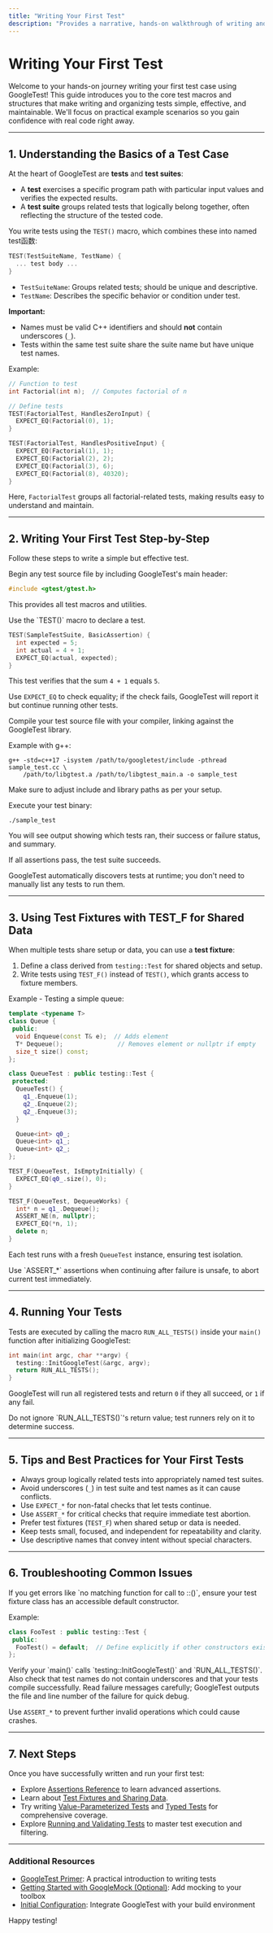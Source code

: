 ```yaml
---
title: "Writing Your First Test"
description: "Provides a narrative, hands-on walkthrough of writing and organizing your first test case. Introduces the GoogleTest test macros and structure, focusing on practical example scenarios."
---
```


# Writing Your First Test

Welcome to your hands-on journey writing your first test case using GoogleTest! This guide introduces you to the core test macros and structures that make writing and organizing tests simple, effective, and maintainable. We'll focus on practical example scenarios so you gain confidence with real code right away.

---

## 1. Understanding the Basics of a Test Case

At the heart of GoogleTest are **tests** and **test suites**:

- A **test** exercises a specific program path with particular input values and verifies the expected results.
- A **test suite** groups related tests that logically belong together, often reflecting the structure of the tested code.

You write tests using the `TEST()` macro, which combines these into named test函数:

```cpp
TEST(TestSuiteName, TestName) {
  ... test body ...
}
```

- `TestSuiteName`: Groups related tests; should be unique and descriptive.
- `TestName`: Describes the specific behavior or condition under test.

**Important:**
- Names must be valid C++ identifiers and should **not** contain underscores (`_`).
- Tests within the same test suite share the suite name but have unique test names.

Example:

```cpp
// Function to test
int Factorial(int n);  // Computes factorial of n

// Define tests
TEST(FactorialTest, HandlesZeroInput) {
  EXPECT_EQ(Factorial(0), 1);
}

TEST(FactorialTest, HandlesPositiveInput) {
  EXPECT_EQ(Factorial(1), 1);
  EXPECT_EQ(Factorial(2), 2);
  EXPECT_EQ(Factorial(3), 6);
  EXPECT_EQ(Factorial(8), 40320);
}
```

Here, `FactorialTest` groups all factorial-related tests, making results easy to understand and maintain.

---

## 2. Writing Your First Test Step-by-Step

Follow these steps to write a simple but effective test.

<Steps>
<Step title="Step 1: Include the GoogleTest Header">
Begin any test source file by including GoogleTest's main header:

```cpp
#include <gtest/gtest.h>
```

This provides all test macros and utilities.
</Step>

<Step title="Step 2: Define a Test with TEST() Macro">
Use the `TEST()` macro to declare a test.

```cpp
TEST(SampleTestSuite, BasicAssertion) {
  int expected = 5;
  int actual = 4 + 1;
  EXPECT_EQ(actual, expected);
}
```

This test verifies that the sum `4 + 1` equals `5`.

Use `EXPECT_EQ` to check equality; if the check fails, GoogleTest will report it but continue running other tests.
</Step>

<Step title="Step 3: Compile Your Test">
Compile your test source file with your compiler, linking against the GoogleTest library.

Example with g++:

```shell
g++ -std=c++17 -isystem /path/to/googletest/include -pthread sample_test.cc \
    /path/to/libgtest.a /path/to/libgtest_main.a -o sample_test
```

Make sure to adjust include and library paths as per your setup.
</Step>

<Step title="Step 4: Run the Test Executable">
Execute your test binary:

```shell
./sample_test
```

You will see output showing which tests ran, their success or failure status, and summary.

If all assertions pass, the test suite succeeds.
</Step>
</Steps>

<Note>
GoogleTest automatically discovers tests at runtime; you don't need to manually list any tests to run them.
</Note>

---

## 3. Using Test Fixtures with TEST_F for Shared Data

When multiple tests share setup or data, you can use a **test fixture**:

1. Define a class derived from `testing::Test` for shared objects and setup.
2. Write tests using `TEST_F()` instead of `TEST()`, which grants access to fixture members.

Example - Testing a simple queue:

```cpp
template <typename T>
class Queue {
 public:
  void Enqueue(const T& e);  // Adds element
  T* Dequeue();               // Removes element or nullptr if empty
  size_t size() const;
};

class QueueTest : public testing::Test {
 protected:
  QueueTest() {
    q1_.Enqueue(1);
    q2_.Enqueue(2);
    q2_.Enqueue(3);
  }

  Queue<int> q0_;
  Queue<int> q1_;
  Queue<int> q2_;
};

TEST_F(QueueTest, IsEmptyInitially) {
  EXPECT_EQ(q0_.size(), 0);
}

TEST_F(QueueTest, DequeueWorks) {
  int* n = q1_.Dequeue();
  ASSERT_NE(n, nullptr);
  EXPECT_EQ(*n, 1);
  delete n;
}
```

Each test runs with a fresh `QueueTest` instance, ensuring test isolation.

<Check>
Use `ASSERT_*` assertions when continuing after failure is unsafe, to abort current test immediately.
</Check>

---

## 4. Running Your Tests

Tests are executed by calling the macro `RUN_ALL_TESTS()` inside your `main()` function after initializing GoogleTest:

```cpp
int main(int argc, char **argv) {
  testing::InitGoogleTest(&argc, argv);
  return RUN_ALL_TESTS();
}
```

GoogleTest will run all registered tests and return `0` if they all succeed, or `1` if any fail.

<Warning>
Do not ignore `RUN_ALL_TESTS()`'s return value; test runners rely on it to determine success.
</Warning>

---

## 5. Tips and Best Practices for Your First Tests

- Always group logically related tests into appropriately named test suites.
- Avoid underscores (`_`) in test suite and test names as it can cause conflicts.
- Use `EXPECT_*` for non-fatal checks that let tests continue.
- Use `ASSERT_*` for critical checks that require immediate test abortion.
- Prefer test fixtures (`TEST_F`) when shared setup or data is needed.
- Keep tests small, focused, and independent for repeatability and clarity.
- Use descriptive names that convey intent without special characters.

---

## 6. Troubleshooting Common Issues

<AccordionGroup title="Common Pitfalls When Writing Your First Tests">
<Accordion title="Test Fixture Default Constructor Errors">
If you get errors like `no matching function for call to <FixtureName>::<FixtureName>()`, ensure your test fixture class has an accessible default constructor.

Example:
```cpp
class FooTest : public testing::Test {
 public:
  FooTest() = default;  // Define explicitly if other constructors exist
};
```
</Accordion>
<Accordion title="Tests Not Running or Found">
Verify your `main()` calls `testing::InitGoogleTest()` and `RUN_ALL_TESTS()`. Also check that test names do not contain underscores and that your tests compile successfully.
</Accordion>
<Accordion title="Assertion Failures During Test Execution">
Read failure messages carefully; GoogleTest outputs the file and line number of the failure for quick debug.

Use `ASSERT_*` to prevent further invalid operations which could cause crashes.
</Accordion>
</AccordionGroup>

---

## 7. Next Steps

Once you have successfully written and run your first test:

- Explore [Assertions Reference](../reference/assertions.md) to learn advanced assertions.
- Learn about [Test Fixtures and Sharing Data](../primer.md#same-data-multiple-tests).
- Try writing [Value-Parameterized Tests](../advanced.md#value-parameterized-tests) and [Typed Tests](../advanced.md#typed-tests) for comprehensive coverage.
- Explore [Running and Validating Tests](../getting-started/first-steps/running-tests) to master test execution and filtering.

---

### Additional Resources

- [GoogleTest Primer](primer.md): A practical introduction to writing tests
- [Getting Started with GoogleMock (Optional)](/getting-started/first-steps/first-mock-test): Add mocking to your toolbox
- [Initial Configuration](../getting-started/setup-overview/configuration-setup): Integrate GoogleTest with your build environment

Happy testing!